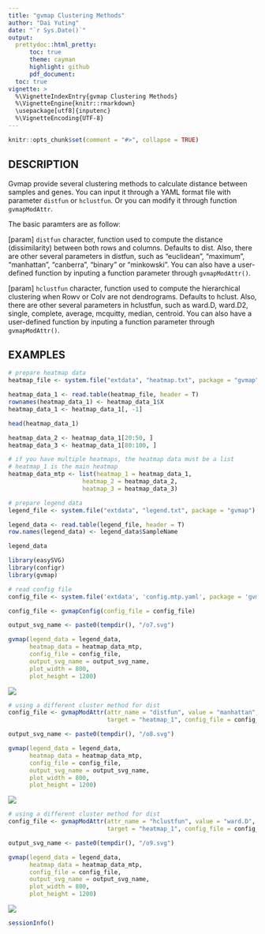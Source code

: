 ```yaml
---
title: "gvmap Clustering Methods"
author: "Dai Yuting"
date: "`r Sys.Date()`"
output:
  prettydoc::html_pretty:
      toc: true
      theme: cayman
      highlight: github
      pdf_document:
  toc: true
vignette: >
  %\VignetteIndexEntry{gvmap Clustering Methods}
  %\VignetteEngine{knitr::rmarkdown}
  \usepackage[utf8]{inputenc}
  %\VignetteEncoding{UTF-8}
---
```


```r
knitr::opts_chunk$set(comment = "#>", collapse = TRUE)
```

## DESCRIPTION

Gvmap provide several clustering methods to calculate distance between samples and genes. You can 
input it through a YAML format file with parameter `distfun` or `hclustfun`. Or you can modify it through 
function `gvmapModAttr`.

The basic paramters are as follow:

[param] `distfun` character, function used to compute the distance (dissimilarity) between both rows
and columns. Defaults to dist.  Also, there are other several parameters in distfun, such as "euclidean", 
"maximum", "manhattan", "canberra", "binary" or "minkowski". You can also have a
user-defined function by inputing a function parameter through `gvmapModAttr()`.

[param] `hclustfun` character, function used to compute the hierarchical clustering when Rowv or
Colv are not dendrograms. Defaults to hclust. Also, there are other several parameters in hclustfun,
such as ward.D, ward.D2, single, complete, average, mcquitty, median, centroid. You can also have a
user-defined function by inputing a function parameter through `gvmapModAttr()`.

## EXAMPLES

``` r
# prepare heatmap data
heatmap_file <- system.file("extdata", "heatmap.txt", package = "gvmap")

heatmap_data_1 <- read.table(heatmap_file, header = T)
rownames(heatmap_data_1) <- heatmap_data_1$X
heatmap_data_1 <- heatmap_data_1[, -1]

head(heatmap_data_1)

heatmap_data_2 <- heatmap_data_1[20:50, ]
heatmap_data_3 <- heatmap_data_1[80:100, ]

# if you have multiple heatmaps, the heatmap data must be a list
# heatmap_1 is the main heatmap
heatmap_data_mtp <- list(heatmap_1 = heatmap_data_1,
                     heatmap_2 = heatmap_data_2,
                     heatmap_3 = heatmap_data_3)

# prepare legend data
legend_file <- system.file("extdata", "legend.txt", package = "gvmap")

legend_data <- read.table(legend_file, header = T)
row.names(legend_data) <- legend_data$SampleName

legend_data

```

``` r
library(easySVG)
library(configr)
library(gvmap)

# read config file
config_file <- system.file('extdata', 'config.mtp.yaml', package = 'gvmap')

config_file <- gvmapConfig(config_file = config_file)

output_svg_name <- paste0(tempdir(), "/o7.svg")

gvmap(legend_data = legend_data,
      heatmap_data = heatmap_data_mtp,
      config_file = config_file,
      output_svg_name = output_svg_name,
      plot_width = 800,
      plot_height = 1200)
```

![](o7.svg)

``` r
# using a different cluster method for dist
config_file <- gvmapModAttr(attr_name = "distfun", value = "manhattan", 
                            target = "heatmap_1", config_file = config_file)

output_svg_name <- paste0(tempdir(), "/o8.svg")

gvmap(legend_data = legend_data,
      heatmap_data = heatmap_data_mtp,
      config_file = config_file,
      output_svg_name = output_svg_name,
      plot_width = 800,
      plot_height = 1200)
```

![](o8.svg)

``` r
# using a different cluster method for dist
config_file <- gvmapModAttr(attr_name = "hclustfun", value = "ward.D", 
                            target = "heatmap_1", config_file = config_file)

output_svg_name <- paste0(tempdir(), "/o9.svg")

gvmap(legend_data = legend_data,
      heatmap_data = heatmap_data_mtp,
      config_file = config_file,
      output_svg_name = output_svg_name,
      plot_width = 800,
      plot_height = 1200)
```

![](o9.svg)


``` r
sessionInfo()
```








